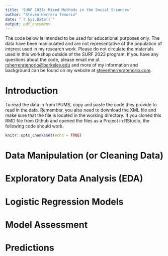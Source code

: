 ```yaml
---
title: 'SURF 2023: Mixed Methods in the Social Sciences'
author: "Steven Herrera Tenorio"
date: "`r Sys.Date()`"
output: pdf_document
---
```


The code below is intended to be used for educational purposes only. The data have been manipulated and are not representative of the population of interest used in my research work. Please do not circulate the materials used in this workshop outside of the SURF 2023 program. If you have any questions about the code, please email me at [rsherreratenorio@berkeley.edu](mailto:rsherreratenorio@berkeley.edu) and more of my information and background can be found on my website at [stevenherreratenorio.com](stevenherreratenorio.com). 

# Introduction

To read the data in from IPUMS, copy and paste the code they provide to read in the data. Remember, you also need to download the XML file and make sure that the file is located in the working directory. If you cloned this RMD file from Github and opened the files as a Project in RStudio, the following code should work.

```r
knitr::opts_chunk$set(echo = TRUE)
```


# Data Manipulation (or Cleaning Data)



# Exploratory Data Analysis (EDA)



# Logistic Regression Models



# Model Assessment



# Predictions



